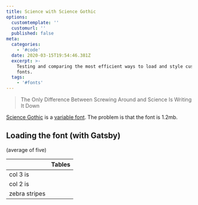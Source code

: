 ```yaml
---
title: Science with Science Gothic
options:
  customtemplate: ''
  customurl: ''
  published: false
meta:
  categories:
    - '#code'
  date: 2020-03-15T19:54:46.381Z
  excerpt: >-
    Testing and comparing the most efficient ways to load and style custom web
    fonts.
  tags:
    - '#fonts'
---
```

> The Only Difference Between Screwing Around and Science Is Writing It Down

[Science Gothic](https://github.com/tphinney/science-gothic) is a [variable font](https://developer.mozilla.org/en-US/docs/Web/CSS/CSS_Fonts/Variable_Fonts_Guide). The problem is that the font is 1.2mb.

## Loading the font (with Gatsby)

(average of five)

|               | Tables        |
| ------------- | ------------- |
| col 3 is      || col 3 is      |
| col 2 is      |
| zebra stripes |
